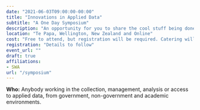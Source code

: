 ```yaml
---
date: "2021-06-03T09:00:00-00:00"
title: "Innovations in Applied Data"
subtitle: "A One Day Symposium"
description: "An opportunity for you to share the cool stuff being done with data in Aotearoa New Zealand. Expect an open invitation to submit abstracts for quickfire presentations of 5 minutes, grouped by themes and data types. There will also be keynote speakers and a plenary session to summarise the key issues raised during the day"
location: "Te Papa, Wellington, New Zealand and Online"
cost: "Free to attend, but registration will be required. Catering will be provided."
registration: "Details to follow"
event_url: ""
draft: true
affiliations:
- SWA
url: "/symposium"
---
```


**Who:** Anybody working in the collection, management, analysis or access to applied data, from government, non-government and academic environments.
